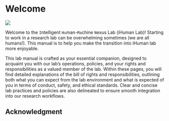 # Welcome {.unnumbered}

![](images/welcome.gif){fig-align="center"}

Welcome to the `I`ntelligent `Hu`man-`Ma`chine `N`exus Lab (iHuman Lab)! Starting to work in a research lab can be overwhelming sometimes (we are all humans!). This manual is to help you make the transition into iHuman lab more enjoyable.

This lab manual is crafted as your essential companion, designed to acquaint you with our lab’s operations, policies, and your rights and responsibilities as a valued member of the lab. Within these pages, you will find detailed explanations of the bill of rights and responsibilities, outlining both what you can expect from the lab environment and what is expected of you in terms of conduct, safety, and ethical standards. Clear and concise lab practices and policies are also delineated to ensure smooth integration into our research workflows.

## Acknowledgment {.unnumbered}



